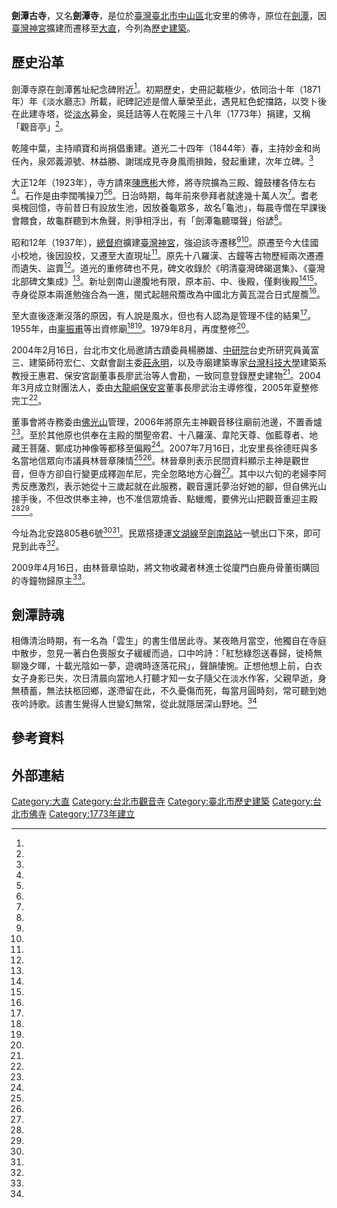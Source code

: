 {{coord|25.086224|121.555385|display=title}}
{{東亞廟宇
| name = 劍潭古寺
| img = 劍潭古寺正面照.jpg
| img_capt = 
| image_width = 250px
| location = [[臺北市|臺北市]][[中山區_(臺北市)|中山區]]北安里北安路805巷6號
| god = [[觀世音菩薩|觀世音菩薩]]
| type =
| struct =
| open_year = 乾隆三十八年（1773年）
| cere_date = 
}}
{{TW monument
|name=劍潭寺
|image=臺北圓山劍潭寺.JPG
|imagename=日治時期的劍潭古寺
|class=寺廟
|level=歷史建築
|date=2004年7月19日
|location=臺北市中山區北安路805巷6號
|coordinates=
|time=1920年代
|reg_url=https://nchdb.boch.gov.tw/assets/overview/historicalBuilding/20040719000001
}}
'''劍潭古寺'''，又名'''劍潭寺'''，是位於[[臺灣|臺灣]][[臺北市|臺北市]][[中山區_(臺北市)|中山區]]北安里的佛寺，原位在[[劍潭|劍潭]]，因[[臺灣神宮|臺灣神宮]]擴建而遷移至[[大直|大直]]，今列為[[臺北市文化資產|歷史建築]]。

== 歷史沿革 ==
劍潭寺原在劍潭舊址紀念碑附近<ref name="劉開元"/>。初期歷史，史冊記載極少，依同治十年（1871年）年《淡水廳志》所載，祀碑記述是僧人華榮至此，遇見紅色蛇擋路，以筊卜後在此建寺塔，從[[淡水區|淡水]]募金，吳廷詰等人在乾隆三十八年（1773年）捐建，又稱「觀音亭」<ref name="許淑容"/>。

乾隆中葉，主持順寶和尚捐倡重建。道光二十四年（1844年）春，主持妙金和尚任內，泉郊義源號、林益勝、謝瑞成見寺身風雨損蝕，發起重建，次年立碑。<ref name="許淑容"/>

大正12年（1923年），寺方請來[[陳應彬|陳應彬]]大修，將寺院擴為三殿、鐘鼓樓各侍左右<ref name="曾令儀"/>。石作是由李闊嘴操刀<ref name="楊正敏"/><ref name="陳盈珊"/>。日治時期，每年前來參拜者就達幾十萬人次<ref name="陳盈珊"/>。耆老吳槐回憶，寺前昔日有設放生池，因放養龜眾多，故名｢龜池」，每晨寺僧在早課後會餵食，故龜群聽到木魚聲，則爭相浮出，有「劍潭龜聽環聲」俗諺<ref name="吳槐"/>。

昭和12年（1937年），[[台灣總督府|總督府]]擴建[[臺灣神宮|臺灣神宮]]，強迫該寺遷移<ref name="程宣武"/><ref name="丹青"/>。原遷至今大佳國小校地，後因設校，又遷至大直現址<ref name="劉開元"/>。原先十八羅漢、古鐘等古物歷經兩次遷遷而遺失、盜賣<ref name="唐榮麗"/>。道光的重修碑也不見，碑文收錄於《明清臺灣碑碣選集》、《臺灣北部碑文集成》<ref name="許淑容"/>。新址劍南山邊腹地有限，原本前、中、後殿，僅剩後殿<ref name="陳盈珊"/><ref name="丹青"/>。寺身從原本兩進勉強合為一進，閩式起翹飛簷改為中國北方黃瓦混合日式屋簷<ref name="曾令儀"/>。

至大直後逐漸沒落的原因，有人說是風水，但也有人認為是管理不佳的結果<ref name="楊正敏"/>。1955年，由[[辜振甫|辜振甫]]等出資修廟<ref name="劉開元"/><ref name="丹青"/>。1979年8月，再度整修<ref name="程宣武"/>。

2004年2月16日，台北市文化局邀請古蹟委員楊勝雄、[[中研院|中研院]]台史所研究員黃富三、建築師符宏仁、文獻會副主委[[莊永明|莊永明]]，以及寺廟建築專家[[台灣科技大學|台灣科技大學]]建築系教授王惠君、保安宮副董事長廖武治等人會勘，一致同意登錄歷史建物<ref name="陳盈珊"/>。2004年3月成立財團法人，委由[[大龍峒保安宮|大龍峒保安宮]]董事長廖武治主導修復，2005年夏整修完工<ref name="楊正敏"/>。

董事會將寺務委由[[佛光山|佛光山]]管理，2006年將原先主神觀音移往廟前池邊，不置香爐<ref name="朱芳瑤"/>。至於其他原也供奉在主殿的關聖帝君、十八羅漢、韋陀天尊、伽藍尊者、地藏王菩薩、鄭成功神像等都移至偏殿<ref name="劉開元"/>。2007年7月16日，北安里長徐德旺與多名當地信眾向市議員林晉章陳情<ref name="劉開元"/><ref name="朱芳瑤"/>。林晉章則表示民間資料顯示主神是觀世音，但寺方卻自行變更成釋迦牟尼，完全忽略地方心聲<ref name="朱芳瑤"/>。其中以六旬的老婦李阿秀反應激烈，表示她從十三歲起就在此服務，觀音還託夢治好她的腳，但自佛光山接手後，不但改供奉主神，也不准信眾燒香、點蠟燭，要佛光山把觀音重迎主殿<ref name="劉開元"/><ref name="朱芳瑤"/>。

今址為北安路805巷6號<ref name="曾令儀"/><ref name="許淑容"/>。民眾搭捷運[[文湖線|文湖線]]至[[劍南路站|劍南路站]]一號出口下來，即可見到此寺<ref name="丹青"/>。

2009年4月16日，由林晉章協助，將文物收藏者林進士從廈門白鹿舟骨董街購回的寺鐘物歸原主<ref name="唐榮麗"/>。

==劍潭詩魂==
{{main|劍潭詩魂}}
相傳清治時期，有一名為「雲生」的書生借居此寺。某夜皓月當空，他獨自在寺庭中散步，忽見一著白色喪服女子緩緩而過，口中吟詩：「紅愁綠怨送春歸，徙椅無聊幾夕暉，十載光陰如一夢，遊魂時逐落花飛」，聲韻悽惋。正想他想上前，白衣女子身影已失，次日清晨向當地人打聽才知一女子隨父在淡水作客，父親早逝，身無積蓄，無法扶柩回鄉，遂滯留在此，不久憂傷而死，每當月圓時刻，常可聽到她夜吟詩歌。該書生覺得人世變幻無常，從此就隱居深山野地。<ref name="程宣武"/>

== 參考資料 ==
{{Reflist|35em|refs =
<ref name="劉開元">{{Cite news|url=|title=劍潭古寺換主神 信徒：觀音託夢爭主權 管理單位佛光山將主殿改供釋迦牟尼像 原主神送子觀音移置桌下 觀音石雕遭棄池邊 引發爭議|author=劉開元|language=zh-tw|newspaper=《聯合晚報》|date=2007-07-17|accessdate=}}</ref>

<ref name="楊正敏">{{Cite news|url=|title=劍潭古寺 辜家重振香火 曾是日人慕名參拜名寺 去年登錄歷史建築 今夏整修告一段落 可惜董事長辜振甫來不及見著|author=楊正敏|language=zh-tw|newspaper=《聯合報》|date=2005-02-02|accessdate=}}</ref>

<ref name="曾令儀">{{Cite news|url=|title=看歷史建築 回味老台北|author=曾令儀|language=zh-tw|newspaper=《聯合報》|date=2004-07-07|accessdate=}}</ref>

<ref name="陳盈珊">{{Cite news|url=|title=三六九年歷史 木構、石刻、古文物、佛像各具特色 劍潭古寺 登錄歷史建物|author=陳盈珊|language=zh-tw|newspaper=《中國時報》|date=2004-02-17|accessdate=}}</ref>

<ref name="朱芳瑤">{{Cite news|url=|title=劍潭古寺觀音被棄 信徒抗議|author=朱芳瑤|language=zh-tw|newspaper=《中國時報》|date=2007-07-18|accessdate=}}</ref>

<ref name="丹青">{{Cite news|url=https://www.merit-times.com/NewsPage.aspx?unid=472135|title=【台灣老故事】不在劍潭的劍潭古寺|author=丹青|language=zh-tw|newspaper=《人間福報》|date=2017-05-02|accessdate=2020-07-15|archive-date=2020-11-11|archive-url=https://web.archive.org/web/20201111203313/https://www.merit-times.com/NewsPage.aspx?unid=472135|dead-url=no}}</ref>

<ref name="許淑容">{{Cite news|url=https://www.th.gov.tw/epaper/site/page/128/1843|title=故遣鐘聲渡水來：館藏「泉郊金晋順列諸號重新劍潭寺前進並修創等處碑記」|author=許淑容|language=zh-tw|newspaper=《臺灣文獻館電子報》|date=2014-11-28|accessdate=2020-07-15}}</ref>

<ref name="唐榮麗">{{Cite news|url=|title=流落廈門多年 老鐘重返劍潭古寺|author=唐榮麗|language=zh-tw|newspaper=《中國時報》|date=2009-04-17|accessdate=}}</ref>

<ref name="程宣武">{{Cite news|url=|title=挖圓山神秘的故事 憶鄭王 沉劍十丈潭底 嘆書生 偏愛鬼域幽魂|author=程宣武|language=zh-tw|newspaper=《聯合報》|date=1979-09-28|accessdate=}}</ref>

<ref name="吳槐">{{Cite news|url=|title=台北風土諺語釋說|author=吳槐|language=zh-tw|newspaper=《聯合報》|date=1963-04-05|accessdate=}}</ref>
}}
{{clear}}
{{portal bar|臺北|佛教|建築|border=no}}
{{臺北市文化資產}}
==外部連結==
{{Commonscat|Jiantan Temple}}

[[Category:大直|Category:大直]]
[[Category:台北市觀音寺|Category:台北市觀音寺]]
[[Category:臺北市歷史建築|Category:臺北市歷史建築]]
[[Category:台北市佛寺|Category:台北市佛寺]]
[[Category:1773年建立|Category:1773年建立]]